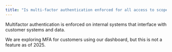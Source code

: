 ```yaml
---
title: "Is multi-factor authentication enforced for all access to scoped systems and data?"
---
```


Multifactor authentication is enforced on internal systems that interface with customer systems and data.

We are exploring MFA for customers using our dashboard, but this is not a feature as of 2025.
